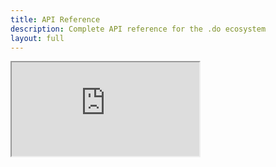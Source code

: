 ```yaml
---
title: API Reference
description: Complete API reference for the .do ecosystem
layout: full
---
```


<div style={{ height: 'calc(100vh - 64px)', width: '100%' }}>
  <iframe
    src='https://docs.apis.do'
    style={{
      border: 'none',
      width: '100%',
      height: '100%',
      overflow: 'hidden',
    }}
    title='API Reference'
    allow='accelerometer; autoplay; clipboard-write; encrypted-media; gyroscope; picture-in-picture'
    allowFullScreen
  />
</div>

